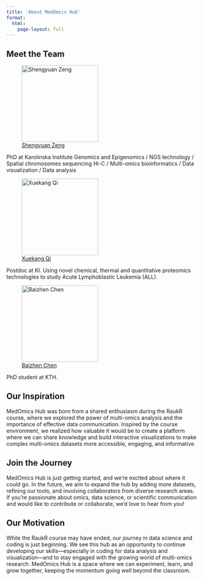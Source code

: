 ```yaml
---
title: 'About MedOmics Hub'
format:
  html: 
    page-layout: full
---
```


## Meet the Team

![[Shengyuan Zeng](https://www.linkedin.com/in/shengyuan-zeng-72742a20b/) ](Shengyuan.png){fig-align="left" width=200}

PhD at Karolinska Institute Genomics and Epigenomics / NGS technology / Spatial chromosomes sequencing Hi-C / Multi-omics bioinformatics / Data visualization / Data analysis

![[Xuekang Qi](https://ki.se/en/people/xuekang-qi)](xueqi.png){fig-align="left" width=200}

Postdoc at KI. Using novel chemical, thermal and quantitative proteomics technologies to study Acute Lymphoblastic Leukemia (ALL).

![[Baizhen Chen](https://www.kth.se/profile/baizhen?l=en)](baizhen.png){fig-align="left" width=200}

PhD student at KTH. 

## Our Inspiration

MedOmics Hub was born from a shared enthusiasm during the RaukR course, where we explored the power of multi-omics analysis and the importance of effective data communication. Inspired by the course environment, we realized how valuable it would be to create a platform where we can share knowledge and build interactive visualizations to make complex multi-omics datasets more accessible, engaging, and informative.

## Join the Journey

MedOmics Hub is just getting started, and we’re excited about where it could go. In the future, we aim to expand the hub by adding more datasets, refining our tools, and involving collaborators from diverse research areas. If you're passionate about omics, data science, or scientific communication and would like to contribute or collaborate, we’d love to hear from you!

## Our Motivation

While the RaukR course may have ended, our journey in data science and coding is just beginning. We see this hub as an opportunity to continue developing our skills—especially in coding for data analysis and visualization—and to stay engaged with the growing world of multi-omics research. MedOmics Hub is a space where we can experiment, learn, and grow together, keeping the momentum going well beyond the classroom.